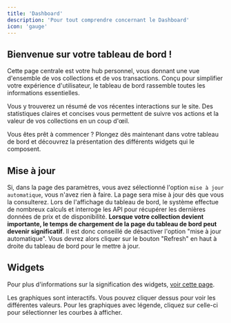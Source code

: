 ```yaml
---
title: 'Dashboard'
description: 'Pour tout comprendre concernant le Dashboard'
icon: 'gauge'
---
```

## Bienvenue sur votre tableau de bord !
Cette page centrale est votre hub personnel, vous donnant une vue d'ensemble de vos collections et de vos transactions. Conçu pour simplifier votre expérience d'utilisateur, le tableau de bord rassemble toutes les informations essentielles.

Vous y trouverez un résumé de vos récentes interactions sur le site. Des statistiques claires et concises vous permettent de suivre vos actions et la valeur de vos collections en un coup d'œil.

Vous êtes prêt à commencer ? Plongez dès maintenant dans votre tableau de bord et découvrez la présentation des différents widgets qui le composent.

## Mise à jour

Si, dans la page des paramètres, vous avez sélectionné l'option `mise à jour automatique`, vous n'avez rien à faire. La page sera mise à jour dès que vous la consulterez.
Lors de l'affichage du tableau de bord, le système effectue de nombreux calculs et interroge les API pour récupérer les dernières données de prix et de disponibilité. **Lorsque votre collection devient importante, le temps de chargement de la page du tableau de bord peut devenir significatif**. Il est donc conseillé de désactiver l'option "mise à jour automatique". Vous devrez alors cliquer sur le bouton "Refresh" en haut à droite du tableau de bord pour le mettre à jour.

## Widgets
Pour plus d'informations sur la signification des widgets, [voir cette page](/lg-french/widgets).

<Tip>Les graphiques sont interactifs. Vous pouvez cliquer dessus pour voir les différentes valeurs. Pour les graphiques avec légende, cliquez sur celle-ci pour sélectionner les courbes à afficher.</Tip>